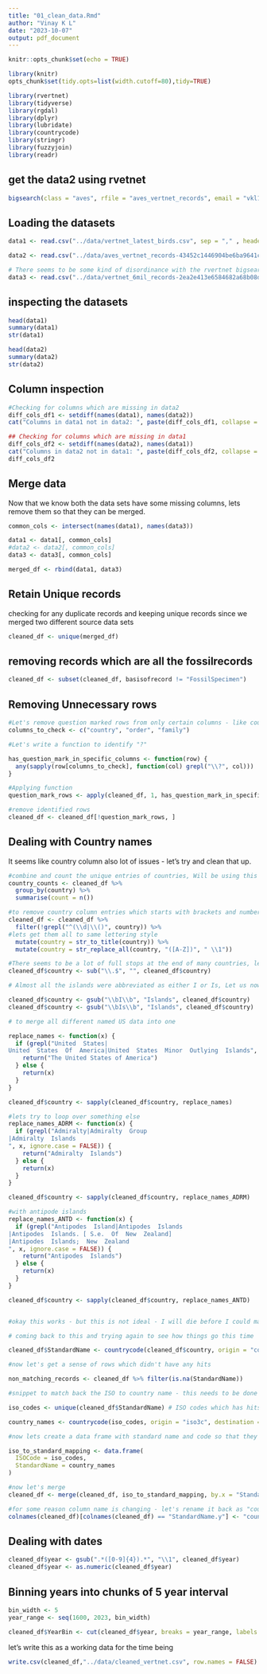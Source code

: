 ```yaml
---
title: "01_clean_data.Rmd"
author: "Vinay K L"
date: "2023-10-07"
output: pdf_document
---
```


```r
knitr::opts_chunk$set(echo = TRUE)
```

```r
library(knitr)
opts_chunk$set(tidy.opts=list(width.cutoff=80),tidy=TRUE)
```

```r
library(rvertnet)
library(tidyverse)
library(rgdal)
library(dplyr)
library(lubridate)
library(countrycode)
library(stringr)
library(fuzzyjoin)
library(readr)
```

## get the data2 using rvetnet

```r
bigsearch(class = "aves", rfile = "aves_vertnet_records", email = "vkl1@lsu.edu") 
```

## Loading the datasets
```r
data1 <- read.csv("../data/vertnet_latest_birds.csv", sep = "," , header = TRUE)
```

```r
data2 <- read.csv("../data/aves_vertnet_records-43452c1446904be6ba9641c86f891234.tsv", sep = "\t", header = TRUE)
```

```r
# There seems to be some kind of disordinance with the rvertnet bigsearch - third request produced larger dataset - let's try and see how it pans out. 
data3 <- read.csv("../data/vertnet_6mil_records-2ea2e413e6584682a68b08d3a56c8493.tsv", sep ="\t", header = TRUE)
```


## inspecting the datasets
```r
head(data1)
summary(data1)
str(data1)
```

```r
head(data2)
summary(data2)
str(data2)
```

## Column inspection 

```r
#Checking for columns which are missing in data2
diff_cols_df1 <- setdiff(names(data1), names(data2))
cat("Columns in data1 not in data2: ", paste(diff_cols_df1, collapse = ", "), "\n")

## Checking for columns which are missing in data1
diff_cols_df2 <- setdiff(names(data2), names(data1))
cat("Columns in data2 not in data1: ", paste(diff_cols_df2, collapse = ", "), "\n")
diff_cols_df2
```

## Merge data
Now that we know both the data sets have some missing columns, lets remove them so that they can be merged. 
```r

common_cols <- intersect(names(data1), names(data3))

data1 <- data1[, common_cols]
#data2 <- data2[, common_cols]
data3 <- data3[, common_cols]

merged_df <- rbind(data1, data3)
```


## Retain Unique records
checking for any duplicate records and keeping unique records since we merged two different source data sets
```r
cleaned_df <- unique(merged_df)
```


## removing records which are all the fossilrecords
```r
cleaned_df <- subset(cleaned_df, basisofrecord != "FossilSpecimen")
```

## Removing Unnecessary rows

```r
#Let's remove question marked rows from only certain columns - like country/family/order
columns_to_check <- c("country", "order", "family")

#Let's write a function to identify "?"

has_question_mark_in_specific_columns <- function(row) {
  any(sapply(row[columns_to_check], function(col) grepl("\\?", col)))
}

#Applying function
question_mark_rows <- apply(cleaned_df, 1, has_question_mark_in_specific_columns)

#remove identified rows
cleaned_df <- cleaned_df[!question_mark_rows, ]

```

## Dealing with Country names 
It seems like country column also lot of issues - let's try and clean that up. 
```r
#combine and count the unique entries of countries, Will be using this df to cross check and manually validate the country names ~ have run this after every cleaning step w.r.t country name is conducted. 
country_counts <- cleaned_df %>%
  group_by(country) %>%
  summarise(count = n())
```

```r
#to remove country column entries which starts with brackets and numbers
cleaned_df <- cleaned_df %>%
  filter(!grepl("^(\\d|\\()", country)) %>%
#lets get them all to same lettering style
  mutate(country = str_to_title(country)) %>%
  mutate(country = str_replace_all(country, "([A-Z])", " \\1"))

#There seems to be a lot of full stops at the end of many countries, let's remove them
cleaned_df$country <- sub("\\.$", "", cleaned_df$country)

# Almost all the islands were abbreviated as either I or Is, Let us now rename them as Islands

cleaned_df$country <- gsub("\\bI\\b", "Islands", cleaned_df$country)
cleaned_df$country <- gsub("\\bIs\\b", "Islands", cleaned_df$country)
```


```r
# to merge all different named US data into one

replace_names <- function(x) {
  if (grepl("United  States|	
United  States  Of  America|United  States  Minor  Outlying  Islands", x, ignore.case = FALSE)) {
    return("The United States of America")
  } else {
    return(x)
  }
}

cleaned_df$country <- sapply(cleaned_df$country, replace_names)

#lets try to loop over something else
replace_names_ADRM <- function(x) {
  if (grepl("Admiralty|Admiralty  Group
|Admiralty  Islands
", x, ignore.case = FALSE)) {
    return("Admiralty  Islands")
  } else {
    return(x)
  }
}

cleaned_df$country <- sapply(cleaned_df$country, replace_names_ADRM)

#with antipode islands
replace_names_ANTD <- function(x) {
  if (grepl("Antipodes  Island|Antipodes  Islands
|Antipodes  Islands. [ S.e.  Of  New  Zealand]
|Antipodes  Islands;  New  Zealand
", x, ignore.case = FALSE)) {
    return("Antipodes  Islands")
  } else {
    return(x)
  }
}

cleaned_df$country <- sapply(cleaned_df$country, replace_names_ANTD)


#okay this works - but this is not ideal - I will die before I could manually scan and loop over remaining 1316 entries
```

```r
# coming back to this and trying again to see how things go this time

cleaned_df$StandardName <- countrycode(cleaned_df$country, origin = "country.name", destination = "iso3c")

#now let's get a sense of rows which didn't have any hits

non_matching_records <- cleaned_df %>% filter(is.na(StandardName))

#snippet to match back the ISO to country name - this needs to be done later as well, but for now keeping hit here and trying out

iso_codes <- unique(cleaned_df$StandardName) # ISO codes which has hits

country_names <- countrycode(iso_codes, origin = "iso3c", destination = "country.name") #original codes

#now lets create a data frame with standard name and code so that they can be merged with cleaned_df

iso_to_standard_mapping <- data.frame(
  ISOCode = iso_codes,
  StandardName = country_names
)

#now let's merge
cleaned_df <- merge(cleaned_df, iso_to_standard_mapping, by.x = "StandardName", by.y = "ISOCode", all.x = TRUE)

#for some reason column name is changing - let's rename it back as "country2"
colnames(cleaned_df)[colnames(cleaned_df) == "StandardName.y"] <- "country2"

```


## Dealing with dates
```r
cleaned_df$year <- gsub(".*([0-9]{4}).*", "\\1", cleaned_df$year)
cleaned_df$year <- as.numeric(cleaned_df$year)

```

## Binning years into chunks of 5 year interval
```r
bin_width <- 5
year_range <- seq(1600, 2023, bin_width)
```

```r
cleaned_df$YearBin <- cut(cleaned_df$year, breaks = year_range, labels = year_range[1:(length(year_range)-1)])
```































let's write this as a working data for the time being
```r
write.csv(cleaned_df,"../data/cleaned_vertnet.csv", row.names = FALSE)
```



